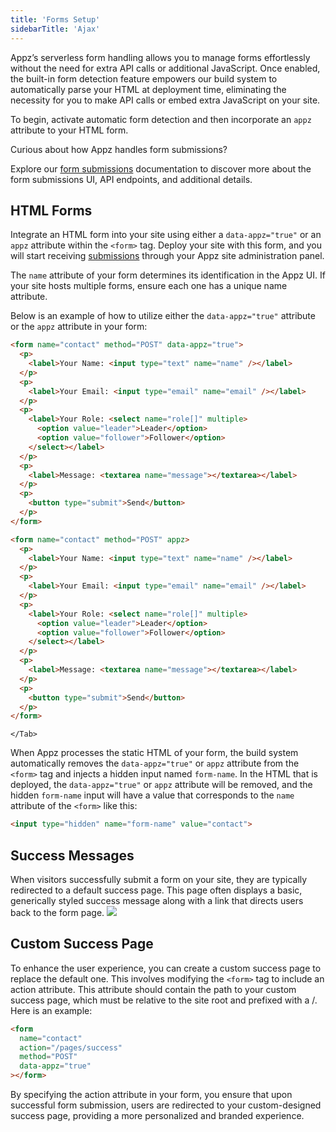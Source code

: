```yaml
---
title: 'Forms Setup'
sidebarTitle: 'Ajax'
---
```

Appz’s serverless form handling allows you to manage forms effortlessly without the need for extra API calls or additional JavaScript. Once enabled, the built-in form detection feature empowers our build system to automatically parse your HTML at deployment time, eliminating the necessity for you to make API calls or embed extra JavaScript on your site.

To begin, activate automatic form detection and then incorporate an `appz` attribute to your HTML form.

<Tip>
Curious about how Appz handles form submissions?

Explore our [form submissions](/forms/submisions) documentation to discover more about the form submissions UI, API endpoints, and additional details. 
</Tip>


## HTML Forms
Integrate an HTML form into your site using either a `data-appz="true"` or an `appz` attribute within the `<form>` tag. Deploy your site with this form, and you will start receiving [submissions](/forms/submisions) through your Appz site administration panel.

The `name` attribute of your form determines its identification in the Appz UI. If your site hosts multiple forms, ensure each one has a unique name attribute.

Below is an example of how to utilize either the `data-appz="true"` attribute or the `appz` attribute in your form:


<Tabs>
  <Tab title="Form with data-appz attribute">
    
```html
<form name="contact" method="POST" data-appz="true">
  <p>
    <label>Your Name: <input type="text" name="name" /></label>
  </p>
  <p>
    <label>Your Email: <input type="email" name="email" /></label>
  </p>
  <p>
    <label>Your Role: <select name="role[]" multiple>
      <option value="leader">Leader</option>
      <option value="follower">Follower</option>
    </select></label>
  </p>
  <p>
    <label>Message: <textarea name="message"></textarea></label>
  </p>
  <p>
    <button type="submit">Send</button>
  </p>
</form>
```
  </Tab>
  <Tab title="Form with appz attribute">
    
```html
<form name="contact" method="POST" appz>
  <p>
    <label>Your Name: <input type="text" name="name" /></label>
  </p>
  <p>
    <label>Your Email: <input type="email" name="email" /></label>
  </p>
  <p>
    <label>Your Role: <select name="role[]" multiple>
      <option value="leader">Leader</option>
      <option value="follower">Follower</option>
    </select></label>
  </p>
  <p>
    <label>Message: <textarea name="message"></textarea></label>
  </p>
  <p>
    <button type="submit">Send</button>
  </p>
</form>
```
    </Tab>
</Tabs>

When Appz processes the static HTML of your form, the build system automatically removes the `data-appz="true"` or `appz` attribute from the `<form>` tag and injects a hidden input named `form-name`. In the HTML that is deployed, the `data-appz="true"` or `appz` attribute will be removed, and the hidden `form-name` input will have a value that corresponds to the `name` attribute of the `<form>` like this:

```html
<input type="hidden" name="form-name" value="contact">
```

## Success Messages
When visitors successfully submit a form on your site, they are typically redirected to a default success page. This page often displays a basic, generically styled success message along with a link that directs users back to the form page.
<img noZoom src="/images/appz-thank-you-page.png"/>

## Custom Success Page
To enhance the user experience, you can create a custom success page to replace the default one. This involves modifying the `<form>` tag to include an action attribute. This attribute should contain the path to your custom success page, which must be relative to the site root and prefixed with a /. Here is an example:

```html
<form
  name="contact"
  action="/pages/success"
  method="POST"
  data-appz="true"
></form>
```
By specifying the action attribute in your form, you ensure that upon successful form submission, users are redirected to your custom-designed success page, providing a more personalized and branded experience.